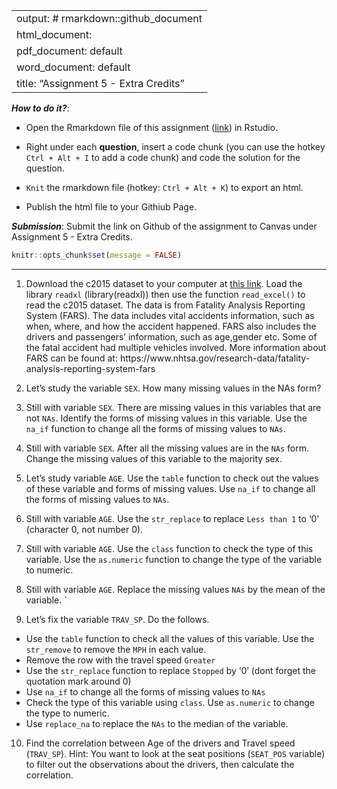 
---
output: # rmarkdown::github_document
  html_document:
  pdf_document: default
  word_document: default
title: "Assignment 5 - Extra Credits"
---

***How to do it?***: 

- Open the Rmarkdown file of this assignment ([link](assignment5_extra_credits.Rmd)) in Rstudio. 

- Right under each **question**, insert  a code chunk (you can use the hotkey `Ctrl + Alt + I` to add a code chunk) and code the solution for the question. 

- `Knit` the rmarkdown file (hotkey: `Ctrl + Alt + K`) to export an html.  

-  Publish the html file to your Githiub Page. 

***Submission***: Submit the link on Github of the assignment to Canvas under Assignment 5 - Extra Credits. 

```r
knitr::opts_chunk$set(message = FALSE)
```

-------

1. Download the c2015 dataset to your computer at [this link](../data/c2015.xlsx). Load the library `readxl` (library(readxl)) then use the function `read_excel()` to read the c2015 dataset.  The data is from Fatality Analysis Reporting System (FARS). The data includes vital accidents information, such as when, where, and how the accident happened. FARS also includes the drivers and passengers' information, such as age,gender etc.  Some of the fatal accident had multiple vehicles involved.  More information about FARS can be found at: https://www.nhtsa.gov/research-data/fatality-analysis-reporting-system-fars

2. Let's study the variable `SEX`. How many missing values in the NAs form? 

3. Still with variable `SEX`. There are missing values in this variables that are not `NAs`. Identify the forms of missing values in this variable. Use the `na_if` function to change all the forms of missing values to `NAs`. 

4. Still with variable `SEX`. After all the missing values are in the `NAs` form.  Change the missing values of this variable to the majority sex. 

5. Let's study variable `AGE`. Use the `table` function to check out the values of these variable and forms of missing values. Use `na_if` to change all the forms of missing values to `NAs`. 

6. Still with variable `AGE`.  Use the `str_replace` to replace `Less than 1` to '0' (character 0, not number 0).

7. Still with variable `AGE`. Use the `class` function to check the type of this variable.  Use the `as.numeric` function to change the type of the variable to numeric.

8. Still with variable `AGE`. Replace the missing values `NAs` by the mean of the variable. 
`
9. Let's fix the variable `TRAV_SP`. Do the follows.

- Use the `table` function to check all the values of this variable.  Use the `str_remove` to remove the `MPH` in each value.
- Remove the row with the travel speed `Greater`
- Use the `str_replace` function to replace `Stopped` by '0' (dont forget the quotation mark around 0)
- Use `na_if` to change all the forms of missing values to `NAs`
- Check the type of this variable using `class`. Use `as.numeric` to change the type to numeric.
- Use `replace_na` to replace the `NAs` to the median of the variable. 

10. Find the correlation between Age of the drivers and Travel speed (`TRAV_SP`). Hint:  You want to look at the seat positions (`SEAT_POS` variable) to filter out the observations about the drivers, then calculate the correlation. 